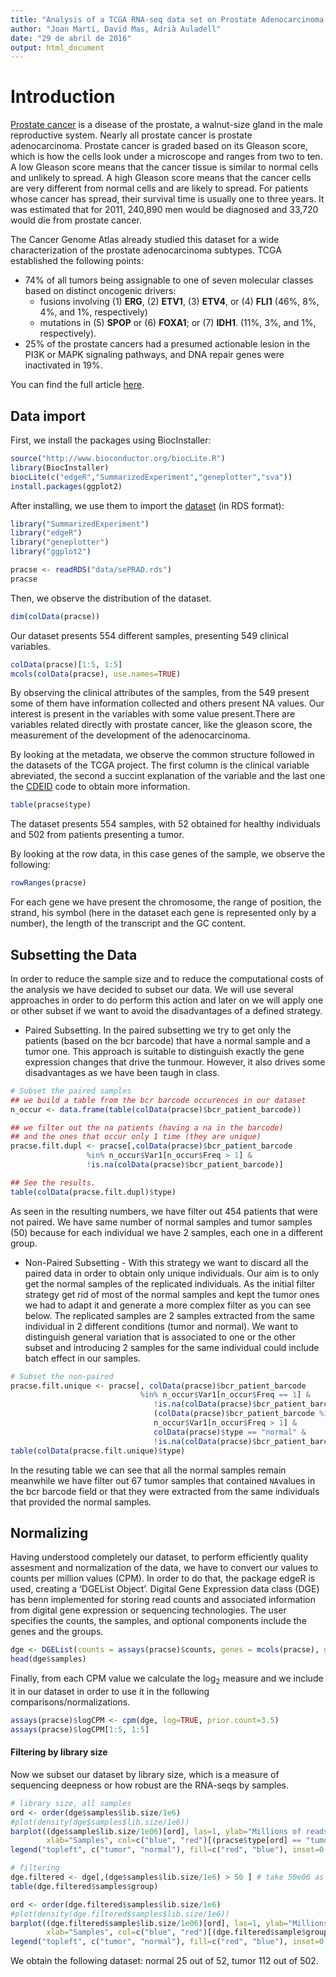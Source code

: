 ```yaml
---
title: "Analysis of a TCGA RNA-seq data set on Prostate Adenocarcinoma "
author: "Joan Martí, David Mas, Adrià Auladell"
date: "29 de abril de 2016"
output: html_document
---
```


# Introduction

[Prostate cancer](https://en.wikipedia.org/wiki/Prostate_cancer)
is a disease of the prostate, a walnut-size gland in the male
reproductive system.  Nearly all prostate cancer is prostate adenocarcinoma.
 Prostate cancer is graded based on its Gleason score, which is how the cells
 look under a microscope and ranges from two to ten. A low Gleason score means
 that the cancer tissue is similar to normal cells and unlikely to spread. A
 high Gleason score means that the cancer cells are very different from normal
 cells and are likely to spread. For patients whose cancer has spread, their
 survival time is usually one to three years. It was estimated that for 2011,
 240,890 men would be diagnosed and 33,720 would die from prostate cancer.

The Cancer Genome Atlas already studied this dataset for a wide characterization of the prostate adenocarcinoma subtypes. TCGA established the following points:

* 74% of all tumors being assignable to one of seven molecular classes based on distinct oncogenic drivers: 
    - fusions involving (1) **ERG**, (2) **ETV1**, (3) **ETV4**, or (4) **FLI1** (46%, 8%, 4%, and 1%, respectively)
    - mutations in (5) **SPOP** or (6) **FOXA1**; or (7) **IDH1**. (11%, 3%, and 1%, respectively).
    
* 25% of the prostate cancers had a presumed actionable lesion in the PI3K or MAPK signaling pathways, and DNA repair genes were inactivated in 19%.

You can find the full article [here](http://dx.doi.org/10.1016/j.cell.2015.10.025).

## Data import
First, we install the packages using BiocInstaller:

```r
source("http://www.bioconductor.org/biocLite.R")
library(BiocInstaller)
biocLite(c("edgeR","SummarizedExperiment","geneplotter","sva"))
install.packages(ggplot2)
```

After installing, we use them to import the [dataset](http://functionalgenomics.upf.edu/courses/IEO/projects/datasets/sePRAD.rds) (in RDS format):


```r
library("SummarizedExperiment")
library("edgeR")
library("geneplotter")
library("ggplot2")
```

```r
pracse <- readRDS("data/sePRAD.rds")
pracse

```

Then, we observe the distribution of the dataset.
```r
dim(colData(pracse))
```

Our dataset presents 554 different samples, presenting 549 clinical variables.
```r
colData(pracse)[1:5, 1:5]
mcols(colData(pracse), use.names=TRUE)
```
By observing the clinical attributes of the samples, from the 549 present some of them have information collected and others present NA values. Our interest is present in the variables with some value present.There are variables related directly with prostate cancer, like the gleason score, the measurement of the development of the adenocarcinoma. 

By looking at the metadata, we observe the common structure followed in the datasets of the TCGA project. The first column is the clinical variable abreviated, the second a succint explanation of the variable and the last one the [CDEID](https://www.nlm.nih.gov/cde/glossary.html#cdedefinition ) code to obtain more information. 

```r
table(pracse$type)

```

The dataset presents 554 samples, with 52 obtained for healthy individuals and 502 from patients presenting a tumor. 

By looking at the row data, in this case genes of the sample, we observe the following:

```r
rowRanges(pracse)
```

For each gene we have present the chromosome, the range of position, the strand, his symbol (here in the dataset each gene is represented only by a number), the length of the transcript and the GC content. 


## Subsetting the Data

In order to reduce the sample size and to reduce the computational costs of the analysis we have decided to subset our data. We will use several approaches in order to do perform this action and later on we will apply one or other subset if we want to avoid the disadvantages of a defined strategy.

* Paired Subsetting. In the paired subsetting we try to get only the patients (based on the bcr barcode) that have a normal sample and a tumor one. This approach is suitable to distinguish exactly the gene expression changes that drive the tunmour. However, it also drives some disadvantages as we have been taugh in class.


```r
# Subset the paired samples
## we build a table from the bcr barcode occurences in our dataset
n_occur <- data.frame(table(colData(pracse)$bcr_patient_barcode))

## we filter out the na patients (having a na in the barcode)
## and the ones that occur only 1 time (they are unique)
pracse.filt.dupl <- pracse[,colData(pracse)$bcr_patient_barcode
                 %in% n_occur$Var1[n_occur$Freq > 1] & 
                 !is.na(colData(pracse)$bcr_patient_barcode)]

## See the results.
table(colData(pracse.filt.dupl)$type)
```
  As seen in the resulting numbers, we have filter out 454 patients that were not paired. We have same number of normal samples and tumor samples (50) because for each individual we have 2 samples, each one in a different group. 
  
* Non-Paired Subsetting - With this strategy we want to discard all the paired data in order to obtain only unique individuals. Our aim is to only get the normal samples of the replicated individuals. As the initial filter strategy get rid of most of the normal samples and kept the tumor ones we had to adapt it and generate a more complex filter as you can see below. 
  The replicated samples are 2 samples extracted from the same individual in 2 different conditions (tumor and normal). We want to distinguish general variation that is associated to one or the other subset and introducing 2 samples for the same individual could include batch effect in our samples. 

```r
# Subset the non-paired 
pracse.filt.unique <- pracse[, colData(pracse)$bcr_patient_barcode 
                             %in% n_occur$Var1[n_occur$Freq == 1] & 
                                !is.na(colData(pracse)$bcr_patient_barcode) |
                                (colData(pracse)$bcr_patient_barcode %in% 
                                n_occur$Var1[n_occur$Freq > 1] & 
                                colData(pracse)$type == "normal" & 
                                !is.na(colData(pracse)$bcr_patient_barcode))]
table(colData(pracse.filt.unique)$type)

```
  In the resuting table we can see that all the normal samples remain meanwhile we have filter out 67 tumor samples that contained `NA`values in the bcr barcode field or that they were extracted from the same individuals that provided the normal samples. 

## Normalizing

Having understood completely our dataset, to perform efficiently quality assesment and normalization of the data, we have to convert our values to counts per million values (CPM). In order to do that, the package edgeR is used, creating a 'DGEList Object'. 
Digital Gene Expression data class (DGE) has benn implemented for storing read counts and associated information from digital gene expression or sequencing technologies. The user specifies the counts, the samples, and optional components include the genes and the groups.

```r
dge <- DGEList(counts = assays(pracse)$counts, genes = mcols(pracse), group = pracse$type)
head(dge$samples)
```

Finally, from each CPM value we calculate the $\log_2$ measure and we include it in our dataset in order to use it in the following comparisons/normalizations. 

```r
assays(pracse)$logCPM <- cpm(dge, log=TRUE, prior.count=3.5)
assays(pracse)$logCPM[1:5, 1:5]
```

#### Filtering by library size
Now we subset our dataset by library size, which is a measure of sequencing deepness or how robust are the RNA-seqs by samples.

```r
# library size, all samples
ord <- order(dge$samples$lib.size/1e6)
#plot(density(dge$samples$lib.size/1e6))
barplot((dge$sample$lib.size/1e06)[ord], las=1, ylab="Millions of reads",
        xlab="Samples", col=c("blue", "red")[(pracse$type[ord] == "tumor") + 1])
legend("topleft", c("tumor", "normal"), fill=c("red", "blue"), inset=0.01)

# filtering
dge.filtered <- dge[,(dge$samples$lib.size/1e6) > 50 ] # take 50e06 as an arbitrary threshold value
table(dge.filtered$samples$group)

ord <- order(dge.filtered$samples$lib.size/1e6)
#plot(density(dge.filtered$samples$lib.size/1e6))
barplot((dge.filtered$sample$lib.size/1e06)[ord], las=1, ylab="Millions of reads",
        xlab="Samples", col=c("blue", "red")[(dge.filtered$sample$group[ord] == "tumor") + 1])
legend("topleft", c("tumor", "normal"), fill=c("red", "blue"), inset=0.01)

```
We obtain the following dataset: normal 25 out of 52, tumor 112 out of 502.